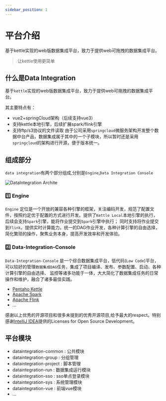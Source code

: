 ```yaml
---
sidebar_position: 1
---
```



# 平台介绍
基于kettle实现的web版数据集成平台，致力于提供web可拖拽的数据集成平台。

> 让kettle使用更简单

## 什么是Data Integration

基于`kettle`实现的web版数据集成平台，致力于提供web可拖拽的数据集成平台。

其主要特点有：
* vue2+springCloud架构（后续支持vue3）
* 支持kettle本地引擎，后续扩展spark/flink引擎
* 支持ftp/s3协议的文件读取
由于公司采用`springcloud`微服务架构开发整个数据中台产品，数据集成属于其中的一个子模块，所以暂时还是采用`springcloud`的架构进行开源，便于版本统一。

## ‍组成部分

`data integration`有两个部分组成,分别是`Engine`,`Data Integration Console`

![DataIntegration Archite](/doc/image/dataintegration/dataintegration-archite.png)

### 1️⃣ Engine

`Engine` 定位是一个开放的兼容各种引擎的框架，关注编码开发，规范了配置文件，按照约定优于配置的方式进行开发。提供了`Kettle Local`本地引擎的执行，后续会支持`Spark`引擎，能将作业提交到`Spark`引擎中执行；
同时支持将作业提交到`flink`，提供实时计算能力。统一的DAG作业开发，各种计算引擎的自由选择，简化繁琐的操作，聚焦业务本身，提高开发效率和开发体验。

### 2️⃣ Data-Integration-Console

`Data-Integration-Console` 是一个综合数据集成平台，低代码(`Low Code`)平台，可以较好的管理`数据集成DAG`任务，集成了项目编译、发布、参数配置、启动、各种计算引擎的自由选择、
监控等诸多功能于一体，大大简化了数据集成任务的日常操作和维护，融合了诸多最佳实践。

* [Pentaho Kettle](https://www.hitachivantara.com/en-us/home.html)
* [Apache Spark](http://spark.apache.org)
* [Apache Flink](http://flink.apache.org)
* ...

感谢以上优秀的开源项目和很多未提到的优秀开源项目,给予最大的respect。特别感谢[IntelliJ IDEA](https://jb.gg/OpenSourceSupport)提供的Licenses for Open Source Development。

## 平台模块

* dataintegration-common : 公共模块
* dataintegration-group : 分组管理
* dataintegration-project : 脚本管理
* dataintegration-run : 数据集成运行模块
* dataintegration-sso : sso单点登录模块
* dataintegration-sys : 系统管理模块
* dataintegration-vue : 前端vue模块
* ...

